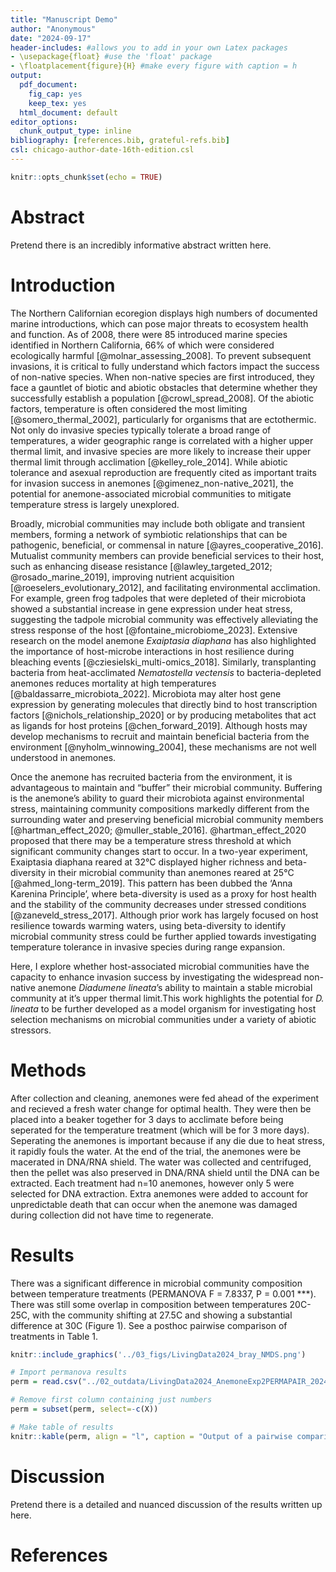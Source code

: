 ```yaml
---
title: "Manuscript Demo"
author: "Anonymous"
date: "2024-09-17"
header-includes: #allows you to add in your own Latex packages
- \usepackage{float} #use the 'float' package
- \floatplacement{figure}{H} #make every figure with caption = h
output:
  pdf_document:
    fig_cap: yes
    keep_tex: yes
  html_document: default
editor_options:
  chunk_output_type: inline
bibliography: [references.bib, grateful-refs.bib]
csl: chicago-author-date-16th-edition.csl
---
```


```r
knitr::opts_chunk$set(echo = TRUE)
```

# Abstract

Pretend there is an incredibly informative abstract written here. 

# Introduction

The Northern Californian ecoregion displays high numbers of documented marine
introductions, which can pose major threats to ecosystem health and function. As of 2008, there were 85 introduced marine species identified in Northern California, 66% of which were considered ecologically harmful [@molnar_assessing_2008]. To prevent subsequent invasions, it is critical to fully understand which factors impact the success of non-native species. When non-native species are first introduced, they face a gauntlet of biotic and abiotic obstacles that determine whether they successfully establish a population [@crowl_spread_2008]. Of the abiotic factors, temperature is often considered the most limiting [@somero_thermal_2002], particularly for organisms that are ectothermic. Not only do invasive species typically tolerate a broad range of temperatures, a wider geographic range is correlated with a higher upper thermal limit, and invasive species are more likely to increase their upper thermal limit through acclimation [@kelley_role_2014]. While abiotic tolerance and asexual reproduction are frequently cited as important traits for invasion success in anemones [@gimenez_non-native_2021], the potential for anemone-associated microbial communities to mitigate temperature stress is largely unexplored. 

Broadly, microbial communities may include both obligate and transient
members, forming a network of symbiotic relationships that can be pathogenic, beneficial, or commensal in nature [@ayres_cooperative_2016]. Mutualist community members can provide beneficial services to their host, such as enhancing disease resistance [@lawley_targeted_2012; @rosado_marine_2019], improving nutrient acquisition [@roeselers_evolutionary_2012], and facilitating environmental acclimation. For example, green frog tadpoles that were depleted of their microbiota showed a substantial increase in gene expression under heat stress, suggesting the tadpole microbial community was effectively alleviating the stress response of the host [@fontaine_microbiome_2023]. Extensive research on the model anemone *Exaiptasia diaphana* has also highlighted the importance of host-microbe interactions in host resilience during bleaching events [@cziesielski_multi-omics_2018]. Similarly, transplanting bacteria from heat-acclimated *Nematostella vectensis* to bacteria-depleted anemones reduces mortality at high temperatures [@baldassarre_microbiota_2022]. Microbiota may alter host gene expression by generating molecules that directly bind to host transcription factors [@nichols_relationship_2020] or by producing metabolites that act as ligands for host proteins [@chen_forward_2019]. Although hosts may develop mechanisms to recruit and maintain beneficial bacteria from the environment [@nyholm_winnowing_2004], these mechanisms are not well understood in anemones. 

Once the anemone has recruited bacteria from the environment, it is advantageous to maintain and “buffer” their microbial community. Buffering is the anemone’s ability to guard their microbiota against environmental stress, maintaining community compositions markedly different from the surrounding water and preserving beneficial microbial community members [@hartman_effect_2020; @muller_stable_2016]. @hartman_effect_2020 proposed that there may be a temperature stress threshold at which significant community changes start to occur. In a two-year experiment, Exaiptasia diaphana reared at 32°C displayed higher richness and beta-diversity in their microbial community than anemones reared at 25°C [@ahmed_long-term_2019]. This pattern has been dubbed the ‘Anna Karenina Principle’, where beta-diversity is used as a proxy for host health and the stability of the community decreases under stressed conditions [@zaneveld_stress_2017]. Although prior work has largely focused on host resilience towards warming waters, using beta-diversity to identify microbial community stress could be further applied towards investigating temperature tolerance in invasive species during range expansion.

Here, I explore whether host-associated microbial communities have the capacity to enhance invasion success by investigating the widespread non-native anemone *Diadumene lineata*'s ability to maintain a stable microbial community at it's upper thermal limit.This work highlights the potential for *D. lineata* to be further developed as a model organism for investigating host selection mechanisms on microbial communities under a variety of abiotic stressors.

# Methods

After collection and cleaning, anemones were fed ahead of the experiment and recieved a fresh water change for optimal health. They were then be placed into a beaker together for 3 days to acclimate before being seperated for the temperature treatment (which will be for 3 more days). Seperating the anemones is important because if any die due to heat stress, it rapidly fouls the water. At the end of the trial, the anemones were be macerated in DNA/RNA shield. The water was collected and centrifuged, then the pellet was also preserved in DNA/RNA shield until the DNA can be extracted. Each treatment had n=10 anemones, however only 5 were selected for DNA extraction. Extra anemones were added to account for unpredictable death that can occur when the anemone was damaged during collection did not have time to regenerate. 

# Results

There was a significant difference in microbial community composition between temperature treatments (PERMANOVA F = 7.8337, P = 0.001 ***). There was still some overlap in composition between temperatures 20C-25C, with the community shifting at 27.5C and showing a substantial difference at 30C (Figure 1). See a posthoc pairwise comparison of treatments in Table 1.

```r

knitr::include_graphics('../03_figs/LivingData2024_bray_NMDS.png')

```


```r

# Import permanova results
perm = read.csv("../02_outdata/LivingData2024_AnemoneExp2PERMAPAIR_2024-09-22.csv")

# Remove first column containing just numbers
perm = subset(perm, select=-c(X))

# Make table of results
knitr::kable(perm, align = "l", caption = "Output of a pairwise comparison of the PERMANOVA for temperature treatment using a bray-curtis dissimilarity matrix, 999 permuations, and the Benjamini-Hochberg p-value adjustment for multiple comparisons.")

```

# Discussion

Pretend there is a detailed and nuanced discussion of the results written up here. 

# References
